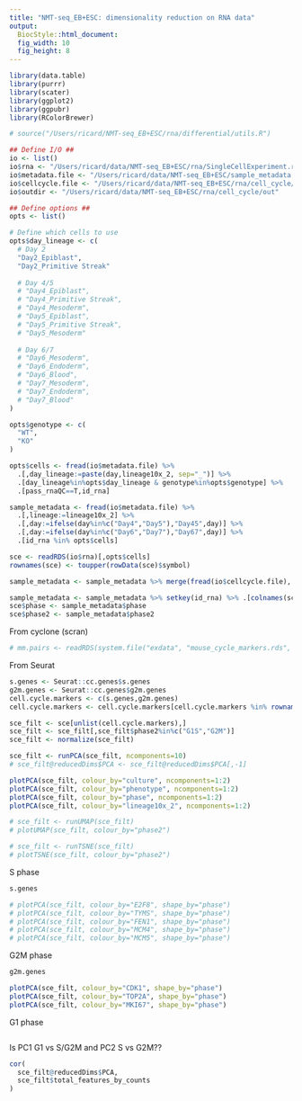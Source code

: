```yaml
---
title: "NMT-seq_EB+ESC: dimensionality reduction on RNA data"
output: 
  BiocStyle::html_document: 
  fig_width: 10
  fig_height: 8
---
```

  
```r
library(data.table)
library(purrr)
library(scater)
library(ggplot2)
library(ggpubr)
library(RColorBrewer)
```

```r
# source("/Users/ricard/NMT-seq_EB+ESC/rna/differential/utils.R")
```

```r

## Define I/O ##
io <- list()
io$rna <- "/Users/ricard/data/NMT-seq_EB+ESC/rna/SingleCellExperiment.rds"
io$metadata.file <- "/Users/ricard/data/NMT-seq_EB+ESC/sample_metadata.txt"
io$cellcycle.file <- "/Users/ricard/data/NMT-seq_EB+ESC/rna/cell_cycle/cell_cycle_scran.txt"
io$outdir <- "/Users/ricard/data/NMT-seq_EB+ESC/rna/cell_cycle/out"

## Define options ##
opts <- list()

# Define which cells to use
opts$day_lineage <- c(
  # Day 2
  "Day2_Epiblast",
  "Day2_Primitive Streak"
  
  # Day 4/5
  # "Day4_Epiblast",
  # "Day4_Primitive Streak",
  # "Day4_Mesoderm",
  # "Day5_Epiblast",
  # "Day5_Primitive Streak",
  # "Day5_Mesoderm"
  
  # Day 6/7
  # "Day6_Mesoderm",
  # "Day6_Endoderm",
  # "Day6_Blood",
  # "Day7_Mesoderm",
  # "Day7_Endoderm",
  # "Day7_Blood"
)

opts$genotype <- c(
  "WT",
  "KO"
)

opts$cells <- fread(io$metadata.file) %>% 
  .[,day_lineage:=paste(day,lineage10x_2, sep="_")] %>%
  .[day_lineage%in%opts$day_lineage & genotype%in%opts$genotype] %>%
  .[pass_rnaQC==T,id_rna]
```

<!-- Load sample metadata -->
```r
sample_metadata <- fread(io$metadata.file) %>% 
  .[,lineage:=lineage10x_2] %>%
  .[,day:=ifelse(day%in%c("Day4","Day5"),"Day45",day)] %>%
  .[,day:=ifelse(day%in%c("Day6","Day7"),"Day67",day)] %>%
  .[id_rna %in% opts$cells]
```

<!-- Load RNA expression data --> 
```r
sce <- readRDS(io$rna)[,opts$cells]
rownames(sce) <- toupper(rowData(sce)$symbol)
```

<!-- Load pre-computed cell cycle states -->
```r
sample_metadata <- sample_metadata %>% merge(fread(io$cellcycle.file), by="id_rna")
```

<!-- Add cell cycle states to SingleCellExperiment -->
```r
sample_metadata <- sample_metadata %>% setkey(id_rna) %>% .[colnames(sce)]
sce$phase <- sample_metadata$phase
sce$phase2 <- sample_metadata$phase2
```

<!-- Load cell cycle genes -->

From cyclone (scran)
```r
# mm.pairs <- readRDS(system.file("exdata", "mouse_cycle_markers.rds", package="scran"))
```

From Seurat
```r
s.genes <- Seurat::cc.genes$s.genes
g2m.genes <- Seurat::cc.genes$g2m.genes
cell.cycle.markers <- c(s.genes,g2m.genes)
cell.cycle.markers <- cell.cycle.markers[cell.cycle.markers %in% rownames(sce)]
```

```r
sce_filt <- sce[unlist(cell.cycle.markers),]
sce_filt <- sce_filt[,sce_filt$phase2%in%c("G1S","G2M")]
sce_filt <- normalize(sce_filt)
```

```r
sce_filt <- runPCA(sce_filt, ncomponents=10)
# sce_filt@reducedDims$PCA <- sce_filt@reducedDims$PCA[,-1]
```

```r
plotPCA(sce_filt, colour_by="culture", ncomponents=1:2)
plotPCA(sce_filt, colour_by="phenotype", ncomponents=1:2)
plotPCA(sce_filt, colour_by="phase", ncomponents=1:2)
plotPCA(sce_filt, colour_by="lineage10x_2", ncomponents=1:2)
```


```r
# sce_filt <- runUMAP(sce_filt)
# plotUMAP(sce_filt, colour_by="phase2")
```

```r
# sce_filt <- runTSNE(sce_filt)
# plotTSNE(sce_filt, colour_by="phase2")
```

<!-- Plot expression of key markers -->

S phase
```r
s.genes
```

```r
# plotPCA(sce_filt, colour_by="E2F8", shape_by="phase")
# plotPCA(sce_filt, colour_by="TYMS", shape_by="phase")
# plotPCA(sce_filt, colour_by="FEN1", shape_by="phase")
# plotPCA(sce_filt, colour_by="MCM4", shape_by="phase")
# plotPCA(sce_filt, colour_by="MCM5", shape_by="phase")
```

G2M phase
```r
g2m.genes
```

```r
plotPCA(sce_filt, colour_by="CDK1", shape_by="phase")
plotPCA(sce_filt, colour_by="TOP2A", shape_by="phase")
plotPCA(sce_filt, colour_by="MKI67", shape_by="phase")
```

G1 phase
```r
```

<!-- Characterisation of PC1 -->
Is PC1 G1 vs S/G2M and PC2 S vs G2M??
```r
cor(
  sce_filt@reducedDims$PCA,
  sce_filt$total_features_by_counts
)
```

